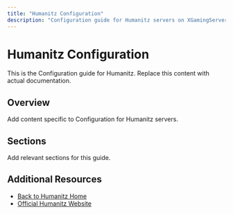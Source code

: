 ```yaml
---
title: "Humanitz Configuration"
description: "Configuration guide for Humanitz servers on XGamingServer"
---
```


# Humanitz Configuration

This is the Configuration guide for Humanitz. Replace this content with actual documentation.

## Overview

Add content specific to Configuration for Humanitz servers.

## Sections

Add relevant sections for this guide.

## Additional Resources

- [Back to Humanitz Home](./index)
- [Official Humanitz Website](https://example.com)
